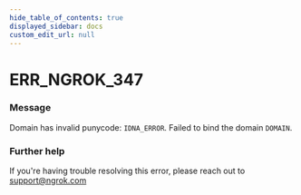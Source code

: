 ```yaml
---
hide_table_of_contents: true
displayed_sidebar: docs
custom_edit_url: null
---
```



# ERR_NGROK_347

### Message
Domain has invalid punycode: `IDNA_ERROR`. Failed to bind the domain `DOMAIN`.

### Further help
If you're having trouble resolving this error, please reach out to [support@ngrok.com](mailto:support@ngrok.com?subject=Help%20with%20ERR_NGROK_347)


<ErrorDetails error='err_ngrok_347' />
